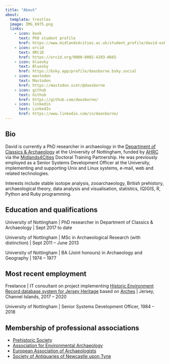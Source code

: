 ```yaml
---
title: "About"
about:
  template: trestles
  image: IMG_6975.png
  links:
    - icon: book
      text: PhD student profile
      href: https://www.midlands4cities.ac.uk/student_profile/david-osborne/
    - icon: orcid
      text: ORCiD
      href: https://orcid.org/0000-0002-4283-0665
    - icon: bluesky
      text: Bluesky
      href: https://bsky.app/profile/daosborne.bsky.social
    - icon: mastodon
      text: Mastodon
      href: https://mastodon.scot/@daosborne
    - icon: github
      text: Github
      href: https://github.com/daosborne/
    - icon: linkedin
      text: LinkedIn
      href: https://www.linkedin.com/in/daosborne/
---
```


## Bio

David is currently a PhD researcher in archaeology in the [Department of Classics & Archaeology](https://www.nottingham.ac.uk/humanities/departments/classics-and-archaeology/) at the University of Nottingham, funded by [AHRC](https://www.ukri.org/councils/ahrc/) via the [Midlands4Cities](https://www.midlands4cities.ac.uk/) Doctoral Training Partnership. He was previously employed as a Senior Systems Development Officer at the University, implementing and supporting Unix and Linux systems, e-mail, web and related technologies.

Interests include stable isotope analysis, zooarchaeology, British prehistory, archaeological theory, data analysis and visualisation, statistics, (Q)GIS, R, Python and Ruby programming.

## Education and qualifications

University of Nottingham \| PhD researcher in Department of Classics & Archaeology \| Sept 2017 to date

University of Nottingham \| MSc in Archaeological Research (with distinction) \| Sept 2011 -- June 2013

University of Nottingham \| BA (Joint honours) in Archaeology and Geography \| 1974 -- 1977

## Most recent employment

Freelance \| IT consultant on project implementing [Historic Environment Record database system for Jersey Heritage](https://her.jerseyheritage.org) based on [Arches](https://www.archesproject.org) \| Jersey, Channel Islands, 2017 -- 2020

University of Nottingham \| Senior Systems Development Officer, 1984 -- 2018

## Membership of professional associations

-   [Prehistoric Society](https://www.prehistoricsociety.org/)
-   [Association for Environmental Archaeology](https://envarch.net/)
-   [European Association of Archaeologists](https://www.e-a-a.org/)
-   [Society of Antiquaries of Newcastle upon Tyne](https://www.newcastle-antiquaries.org.uk/)

